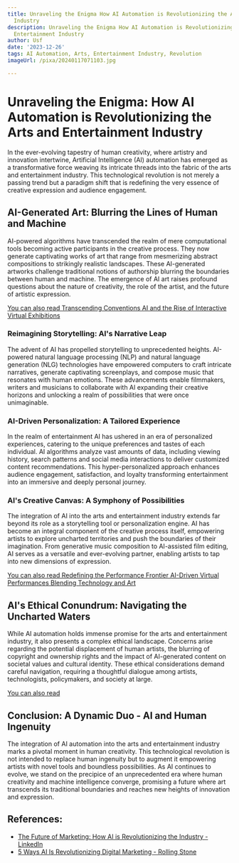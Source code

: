 ```yaml
---
title: Unraveling the Enigma How AI Automation is Revolutionizing the Arts and Entertainment
  Industry
description: Unraveling the Enigma How AI Automation is Revolutionizing the Arts and
  Entertainment Industry
author: Usf
date: '2023-12-26'
tags: AI Automation, Arts, Entertainment Industry, Revolution
imageUrl: /pixa/20240117071103.jpg

---
```

# Unraveling  the Enigma: How AI Automation is Revolutionizing the Arts and Entertainment  Industry

In the ever-evolving  tapestry of human creativity, where artistry and innovation intertwine, Artificial Intelligence (AI) automation has emerged as a transformative force weaving its  intricate threads into  the fabric  of the arts  and entertainment industry. This technological revolution is  not merely a passing trend but a paradigm shift that is redefining the very essence of creative expression and audience engagement.

## AI-Generated Art: Blurring the Lines of Human and Machine

AI-powered algorithms have transcended the realm of mere  computational tools becoming active participants in the creative process. They now generate captivating works of art that range from mesmerizing abstract compositions to strikingly realistic landscapes. These AI-generated artworks challenge traditional  notions of authorship blurring the boundaries between human and machine. The emergence of AI art raises profound questions about the nature of creativity, the role of the artist, and the future of artistic expression.

[You  can also  read Transcending Conventions AI and the  Rise of Interactive Virtual Exhibitions](Transcending%20Conventions%20AI%20and%20the%20Rise%20of%20Interactive%20Virtual%20Exhibitions)


### Reimagining Storytelling: AI's Narrative Leap

The advent of AI has propelled storytelling to unprecedented heights.  AI-powered  natural language processing (NLP) and natural language generation (NLG)  technologies  have empowered computers to craft intricate narratives, generate captivating screenplays, and  compose music that resonates with human emotions. These advancements enable filmmakers, writers and musicians to collaborate with AI  expanding their creative horizons and unlocking a realm of possibilities that were once unimaginable.

### AI-Driven Personalization: A Tailored Experience

In the  realm of  entertainment AI has ushered in an era of personalized experiences, catering to the unique  preferences and tastes of each individual. AI algorithms  analyze vast amounts of data,  including viewing  history, search patterns and social media interactions to deliver customized content recommendations. This hyper-personalized approach enhances audience  engagement, satisfaction, and loyalty transforming  entertainment into an immersive and deeply personal journey.

### AI's Creative Canvas:  A Symphony of Possibilities

The integration of AI into the arts and  entertainment industry extends far beyond its role  as a storytelling  tool or personalization engine.  AI has become an integral component of the creative process itself, empowering artists to explore uncharted  territories  and push the boundaries of their  imagination. From generative  music  composition to AI-assisted film editing, AI serves as a versatile and ever-evolving partner, enabling artists to tap into new  dimensions of  expression.

[You can also read Redefining the Performance Frontier AI-Driven Virtual Performances Blending Technology and Art](Redefining%20the%20Performance%20Frontier%20AI-Driven%20Virtual%20Performances%20Blending%20Technology%20and%20Art)


## AI's Ethical  Conundrum: Navigating  the Uncharted Waters

While AI automation holds immense promise for the arts and entertainment industry, it also presents a complex ethical landscape. Concerns arise regarding the potential displacement of  human artists,  the blurring of copyright and ownership rights  and the impact of AI-generated content on  societal values and cultural identity. These ethical considerations demand careful navigation, requiring a thoughtful dialogue among artists, technologists, policymakers, and society at large.

[You  can also read ]()


## Conclusion: A Dynamic Duo - AI and Human Ingenuity

The integration  of AI automation  into the arts and entertainment  industry marks a pivotal  moment in human creativity. This technological revolution is not intended  to replace human ingenuity but to augment it empowering artists with novel tools and boundless possibilities. As AI  continues to evolve,  we stand on the precipice of an unprecedented era where human creativity and machine intelligence converge, promising a future where art transcends its traditional boundaries and  reaches new heights of innovation and  expression.

## References:
- [The Future of Marketing: How AI is Revolutionizing the Industry - LinkedIn](https://www.linkedin.com/pulse/future-marketing-how-ai-revolutionizing-industry-subin-sunny)
- [5 Ways AI Is Revolutionizing Digital Marketing - Rolling Stone](https://www.rollingstone.com/culture-council/articles/5-ways-ai-revolutionizing-digital-marketing-1234851391/)
